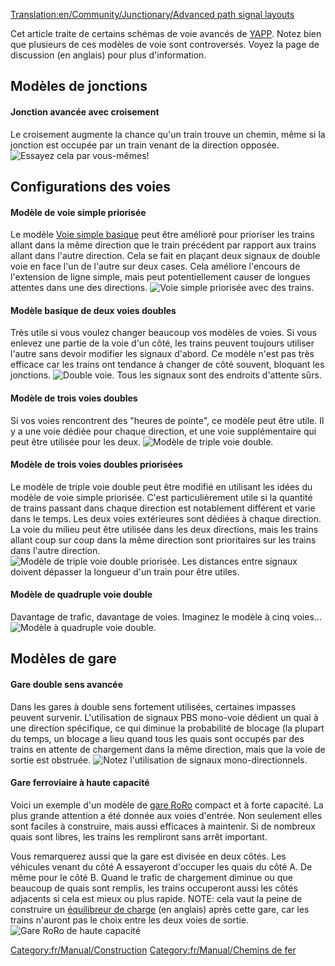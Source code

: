 [[Translation:en/Community/Junctionary/Advanced path signal layouts]]

Cet article traite de certains schémas de voie avancés de [[fr/Archive/Manual/Encore une autre évolution PBS|YAPP]]. Notez bien que plusieurs de ces modèles de voie sont controversés. Voyez la page de discussion (en anglais) pour plus d'information.

== Modèles de jonctions ==
====Jonction avancée avec croisement====
Le croisement augmente la chance qu'un train trouve un chemin, même si la jonction est occupée par un train venant de la direction opposée.
[[File:en/Community/Junctionary/Yapp advancedjunction.png|frame|center|Essayez cela par vous-mêmes!]]

== Configurations des voies ==
====Modèle de voie simple priorisée====
Le modèle [[fr/Archive/Manual/Encore une autre évolution PBS#voie-simple-basique|Voie simple basique]] peut être amélioré pour prioriser les trains allant dans la même direction que le train précédent par rapport aux trains allant dans l'autre direction. Cela se fait en plaçant deux signaux de double voie en face l'un de l'autre sur deux cases. Cela améliore l'encours de l'extension de ligne simple, mais peut potentiellement causer de longues attentes dans une des directions.
[[File:en/Community/Junctionary/Yapp adv single track.png|frame|center|Voie simple priorisée avec des trains.]]

====Modèle basique de deux voies doubles====
Très utile si vous voulez changer beaucoup vos modèles de voies. Si vous enlevez une partie de la voie d'un côté, les trains peuvent toujours utiliser l'autre sans devoir modifier les signaux d'abord. Ce modèle n'est pas très efficace car les trains ont tendance à changer de côté souvent, bloquant les jonctions.
[[File:en/Community/Junctionary/Yapp dualtrack.png|frame|center|Double voie. Tous les signaux sont des endroits d'attente sûrs.]]

====Modèle de trois voies doubles====
Si vos voies rencontrent des "heures de pointe", ce modèle peut être utile. Il y a une voie dédiée pour chaque direction, et une voie supplémentaire qui peut être utilisée pour les deux.
[[File:en/Community/Junctionary/Pbs 3track.png|frame|center|Modèle de triple voie double.]]

====Modèle de trois voies doubles priorisées====
Le modèle de triple voie double peut être modifié en utilisant les idées du modèle de voie simple priorisée. C'est particulièrement utile si la quantité de trains passant dans chaque direction est notablement différent et varie dans le temps. Les deux voies extérieures sont dédiées à chaque direction. La voie du milieu peut être utilisée dans les deux directions, mais les trains allant coup sur coup dans la même direction sont prioritaires sur les trains dans l'autre direction.
[[File:en/Community/Junctionary/Yapp triple track.png|frame|center|Modèle de triple voie double priorisée. Les distances entre signaux doivent dépasser la longueur d'un train pour être utiles.]]

====Modèle de quadruple voie double====
Davantage de trafic, davantage de voies. Imaginez le modèle à cinq voies...
[[File:en/Community/Junctionary/Yapp quadtrack.png|frame|center|Modèle à quadruple voie double.]]

== Modèles de gare ==
====Gare double sens avancée====
Dans les gares à double sens fortement utilisées, certaines impasses peuvent survenir. L'utilisation de signaux PBS mono-voie dédient un quai à une direction spécifique, ce qui diminue la probabilité de blocage (la plupart du temps, un blocage a lieu quand tous les quais sont occupés par des trains en attente de chargement dans la même direction, mais que la voie de sortie est obstruée.
[[File:en/Community/Junctionary/Yapp advancedstation.png|frame|center|Notez l'utilisation de signaux mono-directionnels.]]

====Gare ferroviaire à haute capacité====
Voici un exemple d'un modèle de [[fr/Manual/Gares ferroviaires#ro-ro|gare RoRo]] compact et à forte capacité. La plus grande attention a été donnée aux voies d'entrée. Non seulement elles sont faciles à construire, mais aussi efficaces à maintenir. Si de nombreux quais sont libres, les trains les rempliront sans arrêt important.

Vous remarquerez aussi que la gare est divisée en deux côtés. Les véhicules venant du côté A essayeront d'occuper les quais du côté A. De même pour le côté B. Quand le trafic de chargement diminue ou que beaucoup de quais sont remplis, les trains occuperont aussi les côtés adjacents si cela est mieux ou plus rapide. NOTE: cela vaut la peine de construire un [http://wiki.openttdcoop.org/Balancing équilibreur de charge] (en anglais) après cette gare, car les trains n'auront pas le choix entre les deux voies de sortie.
[[File:en/Community/Junctionary/Roro pbs4.png|frame|center|Gare RoRo de haute capacité]]
{{fr/Disponibilité|0.7}}

[[Category:fr/Manual/Construction]]
[[Category:fr/Manual/Chemins de fer]]